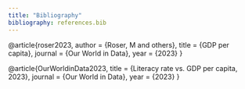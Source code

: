 ```yaml
---
title: "Bibliography"
bibliography: references.bib
---
```


@article{roser2023,
  author = {Roser, M and others},
  title = {GDP per capita},
  journal = {Our World in Data},
  year = {2023}
}

@article{OurWorldinData2023,
  title = {Literacy rate vs. GDP per capita, 2023},
  journal = {Our World in Data},
  year = {2023}
}